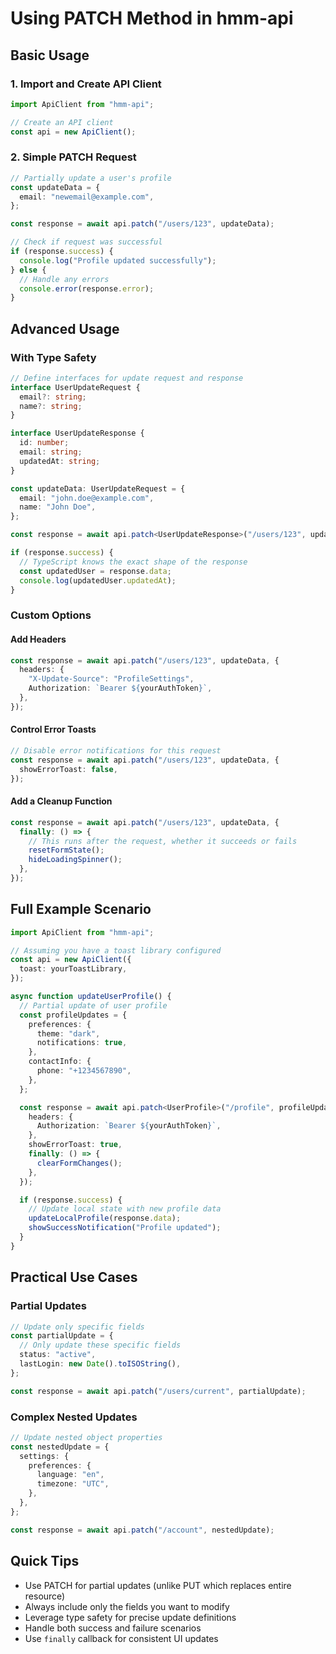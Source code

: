 # Using PATCH Method in hmm-api

## Basic Usage

### 1. Import and Create API Client

```typescript
import ApiClient from "hmm-api";

// Create an API client
const api = new ApiClient();
```

### 2. Simple PATCH Request

```typescript
// Partially update a user's profile
const updateData = {
  email: "newemail@example.com",
};

const response = await api.patch("/users/123", updateData);

// Check if request was successful
if (response.success) {
  console.log("Profile updated successfully");
} else {
  // Handle any errors
  console.error(response.error);
}
```

## Advanced Usage

### With Type Safety

```typescript
// Define interfaces for update request and response
interface UserUpdateRequest {
  email?: string;
  name?: string;
}

interface UserUpdateResponse {
  id: number;
  email: string;
  updatedAt: string;
}

const updateData: UserUpdateRequest = {
  email: "john.doe@example.com",
  name: "John Doe",
};

const response = await api.patch<UserUpdateResponse>("/users/123", updateData);

if (response.success) {
  // TypeScript knows the exact shape of the response
  const updatedUser = response.data;
  console.log(updatedUser.updatedAt);
}
```

### Custom Options

#### Add Headers

```typescript
const response = await api.patch("/users/123", updateData, {
  headers: {
    "X-Update-Source": "ProfileSettings",
    Authorization: `Bearer ${yourAuthToken}`,
  },
});
```

#### Control Error Toasts

```typescript
// Disable error notifications for this request
const response = await api.patch("/users/123", updateData, {
  showErrorToast: false,
});
```

#### Add a Cleanup Function

```typescript
const response = await api.patch("/users/123", updateData, {
  finally: () => {
    // This runs after the request, whether it succeeds or fails
    resetFormState();
    hideLoadingSpinner();
  },
});
```

## Full Example Scenario

```typescript
import ApiClient from "hmm-api";

// Assuming you have a toast library configured
const api = new ApiClient({
  toast: yourToastLibrary,
});

async function updateUserProfile() {
  // Partial update of user profile
  const profileUpdates = {
    preferences: {
      theme: "dark",
      notifications: true,
    },
    contactInfo: {
      phone: "+1234567890",
    },
  };

  const response = await api.patch<UserProfile>("/profile", profileUpdates, {
    headers: {
      Authorization: `Bearer ${yourAuthToken}`,
    },
    showErrorToast: true,
    finally: () => {
      clearFormChanges();
    },
  });

  if (response.success) {
    // Update local state with new profile data
    updateLocalProfile(response.data);
    showSuccessNotification("Profile updated");
  }
}
```

## Practical Use Cases

### Partial Updates

```typescript
// Update only specific fields
const partialUpdate = {
  // Only update these specific fields
  status: "active",
  lastLogin: new Date().toISOString(),
};

const response = await api.patch("/users/current", partialUpdate);
```

### Complex Nested Updates

```typescript
// Update nested object properties
const nestedUpdate = {
  settings: {
    preferences: {
      language: "en",
      timezone: "UTC",
    },
  },
};

const response = await api.patch("/account", nestedUpdate);
```

## Quick Tips

- Use PATCH for partial updates (unlike PUT which replaces entire resource)
- Always include only the fields you want to modify
- Leverage type safety for precise update definitions
- Handle both success and failure scenarios
- Use `finally` callback for consistent UI updates
